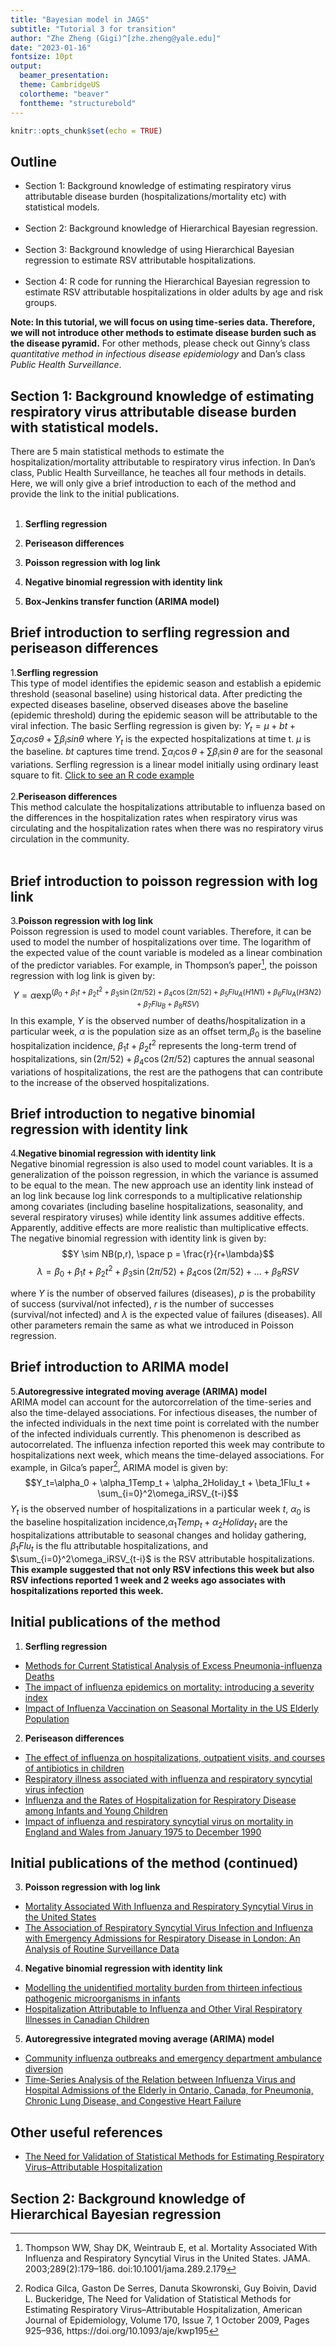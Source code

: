 ```yaml
---
title: "Bayesian model in JAGS"
subtitle: "Tutorial 3 for transition"
author: "Zhe Zheng (Gigi)^[zhe.zheng@yale.edu]"
date: "2023-01-16"
fontsize: 10pt
output: 
  beamer_presentation:
  theme: CambridgeUS
  colortheme: "beaver"
  fonttheme: "structurebold"
---
```


```r
knitr::opts_chunk$set(echo = TRUE)
```

## Outline

- Section 1: Background knowledge of estimating respiratory virus attributable disease burden (hospitalizations/mortality etc) with statistical models.
\
\
- Section 2: Background knowledge of Hierarchical Bayesian regression.
\
\
- Section 3: Background knowledge of using Hierarchical Bayesian regression to estimate RSV attributable hospitalizations.
\
\
- Section 4: R code for running the Hierarchical Bayesian regression to estimate RSV attributable hospitalizations in older adults by age and risk groups.

**Note: In this tutorial, we will focus on using time-series data. Therefore, we will not introduce other methods to estimate disease burden such as the disease pyramid.** For other methods, please check out Ginny's class *quantitative method in infectious disease epidemiology* and Dan's class *Public Health Surveillance*. 

## Section 1: Background knowledge of estimating respiratory virus attributable disease burden with statistical models.

There are 5 main statistical methods to estimate the hospitalization/mortality attributable to respiratory virus infection. In Dan's class, Public Health Surveillance, he teaches all four methods in details. Here, we will only give a brief introduction to each of the method and provide the link to the initial publications.
\
\

1. **Serfling regression** 

2. **Periseason differences**

3. **Poisson regression with log link**

4. **Negative binomial regression with identity link**

5. **Box-Jenkins transfer function (ARIMA model)**

## Brief introduction to serfling regression and periseason differences

1.**Serfling regression** \
  This type of model identifies the epidemic season and establish a epidemic threshold (seasonal baseline) using historical data. After predicting the expected diseases baseline, observed diseases above the baseline (epidemic threshold) during the epidemic season will be attributable to the viral infection. The basic Serfling regression is given by: $Y_t = \mu+ bt+\sum \alpha_i cos \theta+ \sum \beta_i sin \theta$ where $Y_t$ is the expected hospitalizations at time t. $\mu$ is the baseline. $bt$ captures time trend. $\sum \alpha_i \cos \theta+ \sum \beta_i \sin \theta$ are for the seasonal variations. Serfling regression is a linear model initially using ordinary least square to fit. [\color{blue} Click to see an R code example](https://kmcconeghy.github.io/flumodelr/articles/04-serfling.html)
  \
  \
2.**Periseason differences**\
 This method calculate the hospitalizations attributable to influenza based on the differences in the hospitalization rates when respiratory virus was circulating and the hospitalization rates when there was no respiratory virus circulation in the community.
   \
  \
  
## Brief introduction to poisson regression with log link

3.**Poisson regression with log link**
\
  Poisson regression is used to model count variables. Therefore, it can be used to model the number of hospitalizations over time. The logarithm of the expected value of the count variable is modeled as a linear combination of the predictor variables. For example, in Thompson's paper^[Thompson WW, Shay DK, Weintraub E, et al. Mortality Associated With Influenza and Respiratory Syncytial Virus in the United States. JAMA. 2003;289(2):179–186. doi:10.1001/jama.289.2.179], the poisson regression with log link is given by: \small
  $$Y = \alpha \exp^{(\beta_0 + \beta_1t + \beta_2t^2  +  \beta_3 \sin(2\pi/52) + \beta_4 \cos(2\pi/52) + \beta_5 Flu_A(H1N1) + \beta_6 Flu_A(H3N2) + \beta_7Flu_B + \beta_8RSV)}$$ 
  In this example, $Y$ is the observed number of deaths/hospitalization in a particular week, $\alpha$ is the population size as an offset term,$\beta_0$ is the baseline hospitalization incidence, $\beta_1t + \beta_2t^2$ represents the long-term trend of hospitalizations, $\sin(2\pi/52) + \beta_4 \cos(2\pi/52)$ captures the annual seasonal variations of hospitalizations, the rest are the pathogens that can contribute to the increase of the observed hospitalizations.    

## Brief introduction to negative binomial regression with identity link

4.**Negative binomial regression with identity link**
\
Negative binomial regression is also used to model count variables. It is a generalization of the poisson regression, in which the variance is assumed to be equal to the mean. The new approach use an identity link instead of an log link because log link corresponds to a multiplicative relationship among covariates (including baseline hospitalizations, seasonality, and several respiratory viruses) while identity link assumes additive effects. Apparently, additive effects are more realistic than multiplicative effects. The negative binomial regression with identity link is given by:  
\small$$Y \sim NB(p,r), \space p = \frac{r}{r+\lambda}$$
\small$$\lambda=\beta_0 + \beta_1t + \beta_2t^2  +  \beta_3 \sin(2\pi/52) + \beta_4 \cos(2\pi/52) + ... + \beta_8RSV$$ 

where $Y$ is the number of observed failures (diseases), $p$ is the probability of success (survival/not infected), $r$ is the number of successes (survival/not infected) and $\lambda$ is the expected value of failures (diseases). All other parameters remain the same as what we introduced in Poisson regression.

## Brief introduction to ARIMA model

5.**Autoregressive integrated moving average (ARIMA) model**
\
ARIMA model can account for the autorcorrelation of the time-series and also the time-delayed associations. For infectious diseases, the number of the infected individuals in the next time point is correlated with the number of the infected individuals currently. This phenomenon is described as autocorrelated. The influenza infection reported this week may contribute to hospitalizations next week, which means the time-delayed associations. For example, in Gilca's paper^[\tiny Rodica Gilca, Gaston De Serres, Danuta Skowronski, Guy Boivin, David L. Buckeridge, The Need for Validation of Statistical Methods for Estimating Respiratory Virus–Attributable Hospitalization, American Journal of Epidemiology, Volume 170, Issue 7, 1 October 2009, Pages 925–936, https://doi.org/10.1093/aje/kwp195], ARIMA model is given by: 
\small
$$Y_t=\alpha_0 + \alpha_1Temp_t + \alpha_2Holiday_t + \beta_1Flu_t + \sum_{i=0}^2\omega_iRSV_{t-i}$$
$Y_t$ is the observed number of hospitalizations in a particular week $t$, $\alpha_0$ is the baseline hospitalization incidence,$\alpha_1Temp_t + \alpha_2Holiday_t$ are the hospitalizations attributable to seasonal changes and holiday gathering, $\beta_1Flu_t$ is the flu attributable hospitalizations, and $\sum_{i=0}^2\omega_iRSV_{t-i}$ is the RSV attributable hospitalizations. **This example suggested that not only RSV infections this week but also RSV infections reported 1 week and 2 weeks ago associates with hospitalizations reported this week.** 


## Initial publications of the method

1. **Serfling regression**
  - [Methods for Current Statistical Analysis of Excess Pneumonia-influenza Deaths](https://www.ncbi.nlm.nih.gov/pmc/articles/PMC1915276/pdf/pubhealthreporig00078-0040.pdf)
  - [The impact of influenza epidemics on mortality: introducing a severity index](https://ajph.aphapublications.org/doi/epdf/10.2105/AJPH.87.12.1944)
  - [Impact of Influenza Vaccination on Seasonal Mortality in the US Elderly Population](https://jamanetwork.com/journals/jamainternalmedicine/article-abstract/486407)

2. **Periseason differences**
  - [The effect of influenza on hospitalizations, outpatient visits, and courses of antibiotics in children](https://www.nejm.org/doi/full/10.1056/nejm200001273420401)
  - [Respiratory illness associated with influenza and respiratory syncytial virus infection](https://adc.bmj.com/content/archdischild/90/7/741.full.pdf)
  - [Influenza and the Rates of Hospitalization for Respiratory Disease among Infants and Young Children](https://www.nejm.org/doi/full/10.1056/nejm200001273420402)
  - [Impact of influenza and respiratory syncytial virus on mortality in England and Wales from January 1975 to December 1990](https://www.cambridge.org/core/services/aop-cambridge-core/content/view/28087EC2F43E75D1907F15CA3411FE6D/S0950268800058957a.pdf/impact-of-influenza-and-respiratory-syncytial-virus-on-mortality-in-england-and-wales-from-january-1975-to-december-1990.pdf)

## Initial publications of the method (continued)

3. **Poisson regression with log link**
  - [Mortality Associated With Influenza and Respiratory Syncytial Virus in the United States](https://jamanetwork.com/journals/jama/article-abstract/195750)
  - [The Association of Respiratory Syncytial Virus Infection and Influenza with Emergency Admissions for Respiratory Disease in London: An Analysis of Routine Surveillance Data](https://academic.oup.com/cid/article/42/5/640/316492)

4. **Negative binomial regression with identity link**
  - [Modelling the unidentified mortality burden from thirteen infectious pathogenic microorganisms in infants](https://www.cambridge.org/core/journals/epidemiology-and-infection/article/modelling-the-unidentified-mortality-burden-from-thirteen-infectious-pathogenic-microorganisms-in-infants/26AE7DA522FD6DCE6CE3E4F2D3CB9A79)
  - [Hospitalization Attributable to Influenza and Other Viral Respiratory Illnesses in Canadian Children](https://journals.lww.com/pidj/fulltext/2006/09000/Hospitalization_Attributable_to_Influenza_and.8.aspx)

5. **Autoregressive integrated moving average (ARIMA) model**
  - [Community influenza outbreaks and emergency department ambulance diversion](https://www.sciencedirect.com/science/article/pii/S0196064403013167)
  - [Time-Series Analysis of the Relation between Influenza Virus and Hospital Admissions of the Elderly in Ontario, Canada, for Pneumonia, Chronic Lung Disease, and Congestive Heart Failure](https://academic.oup.com/aje/article/149/1/85/205393)


## Other useful references

- [The Need for Validation of Statistical Methods for Estimating Respiratory Virus–Attributable Hospitalization](https://academic.oup.com/aje/article/170/7/925/91526)

## Section 2: Background knowledge of Hierarchical Bayesian regression


